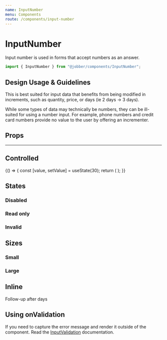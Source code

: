 ```yaml
---
name: InputNumber
menu: Components
route: /components/input-number
---
```



# InputNumber

<ComponentStatus stage="ready" responsive="yes" accessible="yes" />

Input number is used in forms that accept numbers as an answer.

```ts
import { InputNumber } from "@jobber/components/InputNumber";
```

<Playground>
  <InputNumber defaultValue={7} max={11} min={0} placeholder="Volume" />
</Playground>

## Design Usage & Guidelines

This is best suited for input data that benefits from being modified in
increments, such as quantity, price, or days (ie 2 days -> 3 days).

While some types of data may technically be numbers, they can be ill-suited for
using a number input. For example, phone numbers and credit card numbers provide
no value to the user by offering an incrementer.

## Props

<Props of={InputNumber} />

---

## Controlled

<Playground>
  {() => {
    const [value, setValue] = useState(30);
    return (
      <InputNumber
        value={value}
        max={32}
        min={0}
        onChange={setValue}
        placeholder="Age"
      />
    );
  }}
</Playground>

## States

### Disabled

<Playground>
  <InputNumber
    placeholder="SIN Number"
    value={1234}
    disabled={true}
    name="sin"
  />
</Playground>

### Read only

<Playground>
  <InputNumber
    placeholder="Your pin number"
    value={12345}
    readonly={true}
    name="pinNumber"
  />
</Playground>

### Invalid

<Playground>
  <InputNumber
    placeholder="Give a whole number"
    defaultValue={1.1}
    invalid={true}
    name="wholeNumber"
  />
</Playground>

## Sizes

### Small

<Playground>
  <InputNumber name="smallField" size="small" placeholder="Duration" />
</Playground>

### Large

<Playground>
  <InputNumber
    name="largeField"
    size="large"
    placeholder="Duration but bigger"
  />
</Playground>

## Inline

<Playground>
  <Text>
    Follow-up after
    <InputNumber
      name="durationInDays"
      defaultValue={2}
      size="small"
      inline={true}
      maxLength={2}
      align="center"
    />
    days
  </Text>
</Playground>

## Using onValidation

If you need to capture the error message and render it outside of the component.
Read the [InputValidation](/components/input-validation) documentation.
